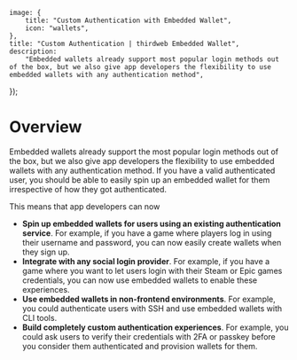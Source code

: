 
	image: {
		title: "Custom Authentication with Embedded Wallet",
		icon: "wallets",
	},
	title: "Custom Authentication | thirdweb Embedded Wallet",
	description:
		"Embedded wallets already support most popular login methods out of the box, but we also give app developers the flexibility to use embedded wallets with any authentication method",
});

# Overview

Embedded wallets already support the most popular login methods out of the box, but we also give app developers the flexibility to use
embedded wallets with any authentication method. If you have a valid authenticated user, you should be able to easily spin up an
embedded wallet for them irrespective of how they got authenticated.

<DocImage src={EWSpeedRacer} />

This means that app developers can now

- **Spin up embedded wallets for users using an existing authentication service**. For example, if you have a game where players log in using their username and password, you can now easily create wallets when they sign up.
- **Integrate with any social login provider**. For example, if you have a game where you want to let users login with their Steam or Epic games credentials, you can now use embedded wallets to enable these experiences.
- **Use embedded wallets in non-frontend environments**. For example, you could authenticate users with SSH and use embedded wallets with CLI tools.
- **Build completely custom authentication experiences**. For example, you could ask users to verify their credentials with 2FA or passkey before you consider them authenticated and provision wallets for them.

